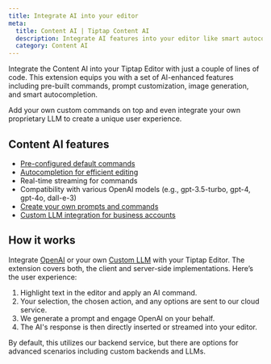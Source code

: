 ```yaml
---
title: Integrate AI into your editor
meta:
  title: Content AI | Tiptap Content AI
  description: Integrate AI features into your editor like smart autocompletion, image generation and more. Read about it in our docs.
  category: Content AI
---
```



Integrate the Content AI into your Tiptap Editor with just a couple of lines of code. This extension equips you with a set of AI-enhanced features including pre-built commands, prompt customization, image generation, and smart autocompletion.

Add your own custom commands on top and even integrate your own proprietary LLM to create a unique user experience.

<CodeDemo isPro path="/Extensions/AiCommands" />

## Content AI features

- [Pre-configured default commands](/3.x/content-ai/capabilities/text-generation)
- [Autocompletion for efficient editing](/3.x/content-ai/capabilities/text-generation/autocompletion)
- Real-time streaming for commands
- Compatibility with various OpenAI models (e.g., gpt-3.5-turbo, gpt-4, gpt-4o, dall-e-3)
- [Create your own prompts and commands](/3.x/content-ai/capabilities/text-generation/custom-commands)
- [Custom LLM integration for business accounts](/3.x/content-ai/custom-llms/integrate)

## How it works

Integrate [OpenAI](/3.x/content-ai/getting-started/install) or your own [Custom LLM](/3.x/content-ai/custom-llms/integrate) with your Tiptap Editor. The extension covers both, the client and server-side implementations. Here’s the user experience:

1. Highlight text in the editor and apply an AI command.
2. Your selection, the chosen action, and any options are sent to our cloud service.
3. We generate a prompt and engage OpenAI on your behalf.
4. The AI's response is then directly inserted or streamed into your editor.

By default, this utilizes our backend service, but there are options for advanced scenarios including custom backends and LLMs.
